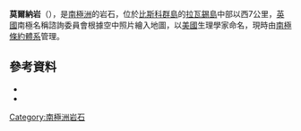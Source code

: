 {{coord|66|11|S|66|58|W|source:GNIS|display=title}}

'''莫爾納岩'''（{{lang-en|Molnar Rocks}}），是[[南極洲|南極洲]]的岩石，位於[[比斯科群島|比斯科群島]]的[[拉瓦錫島|拉瓦錫島]]中部以西7公里，[[英國|英國]]南極名稱諮詢委員會根據空中照片繪入地圖，以[[美國|美國]]生理學家命名，現時由[[南極條約體系|南極條約體系]]管理。

==參考資料==
*{{cite gnis | type = antarid | id = 10142| name = Molnar Rocks | accessdate = 2013-10-31}}
*{{usgs-gazetteer|id=10142}}

{{DEFAULTSORT:Molnar Rocks}}
[[Category:南極洲岩石|Category:南極洲岩石]]


{{Biscoes-geo-stub}}